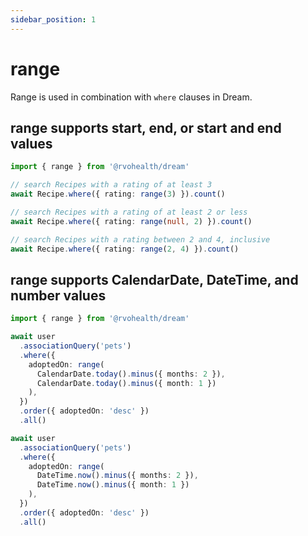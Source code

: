 ```yaml
---
sidebar_position: 1
---
```



# range

Range is used in combination with `where` clauses in Dream.

## range supports start, end, or start and end values

```typescript
import { range } from '@rvohealth/dream'

// search Recipes with a rating of at least 3
await Recipe.where({ rating: range(3) }).count()

// search Recipes with a rating of at least 2 or less
await Recipe.where({ rating: range(null, 2) }).count()

// search Recipes with a rating between 2 and 4, inclusive
await Recipe.where({ rating: range(2, 4) }).count()
```

## range supports CalendarDate, DateTime, and number values

```typescript
import { range } from '@rvohealth/dream'

await user
  .associationQuery('pets')
  .where({
    adoptedOn: range(
      CalendarDate.today().minus({ months: 2 }),
      CalendarDate.today().minus({ month: 1 })
    ),
  })
  .order({ adoptedOn: 'desc' })
  .all()

await user
  .associationQuery('pets')
  .where({
    adoptedOn: range(
      DateTime.now().minus({ months: 2 }),
      DateTime.now().minus({ month: 1 })
    ),
  })
  .order({ adoptedOn: 'desc' })
  .all()
```
